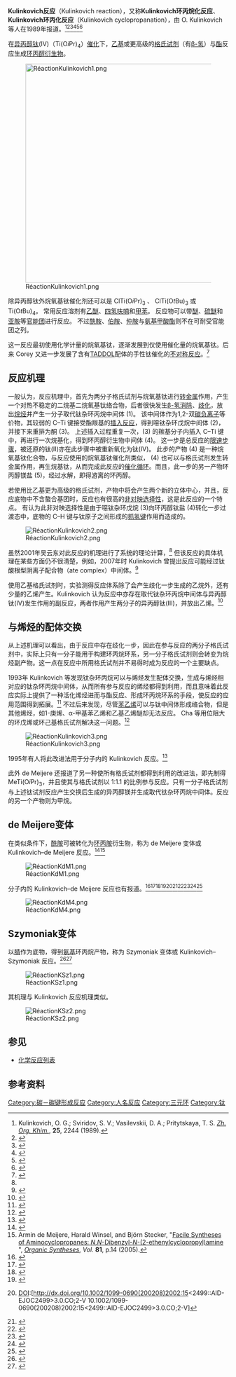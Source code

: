 '''Kulinkovich反应'''（Kulinkovich reaction），又称'''Kulinkovich环丙烷化反应'''、'''Kulinkovich环丙化反应'''（Kulinkovich cyclopropanation），由 O. Kulinkovich 等人在1989年报道。<ref>Kulinkovich, O. G.; Sviridov, S. V.; Vasilevskii, D. A.; Pritytskaya, T. S. ''[[Zh._Org._Khim.|Zh. Org. Khim.]]'', '''25''', 2244 (1989).</ref><ref>{{cite journal en|title=Titanium(IV) Isopropoxide-Catalyzed Formation of 1-Substituted Cyclopropanols in the Reaction of Ethylmagnesium Bromide with Methyl Alkanecarboxylates|author=Oleg G. Kulinkovich, Sergei V. Sviridov, Dmitry A. Vasilevski|journal=[[Synthesis|Synthesis]]|year=1991|issue=03|volume=1991|pages=234|doi=10.1055/s-1991-26431}}</ref><ref>{{cite journal en|title=1,n-Dicarbanionic Titanium Intermediates from Monocarbanionic Organometallics and Their Application in Organic Synthesis|author=Oleg G. Kulinkovich and Armin de Meijere|journal=[[Chem._Rev.|Chem. Rev.]]|year=2000|volume=100|issue=8|pages=2789–2834|doi=10.1021/cr980046z}}</ref><ref>{{cite journal en|title=Synthesis of Organotitanium Complexes from Alkenes and Alkynes and Their Synthetic Applications|author=Fumie Sato, Hirokazu Urabe, and Sentaro Okamoto|journal=[[Chem._Rev.|Chem. Rev.]]|year=2000|volume=100|issue=8|pages=2835–2886|doi=10.1021/cr990277l}}</ref><ref>{{cite journal en|title=Alkylation of carboxylic acid derivatives with dialkoxytitanacyclopropane reagents|author=O. G. Kulinkovich|year=2005|journal=[[Russ._Chem._Bull.|Russ. Chem. Bull.]]|issue=5|pages=1065|url=http://www.russchembull.ru/index.php3?id=35&idi=158&state=&rc=0&idp=0&action=showfull&type=Reviews|access-date=2009-10-26|archive-date=2016-03-04|archive-url=https://web.archive.org/web/20160304104152/http://www.russchembull.ru/index.php3?id=35&idi=158&state=&rc=0&idp=0&action=showfull&type=Reviews|dead-url=no}}</ref><ref name="Wu">{{cite journal en|title=A Theoretical Study on the Mechanism and Diastereoselectivity of the Kulinkovich Hydroxycyclopropanation Reaction|author=Yun-Dong Wu and Zhi-Xiang Yu|journal=[[J._Am._Chem._Soc.|J. Am. Chem. Soc.]]|year=2001|volume=123|issue=24|pages=5777–5786|doi=10.1021/ja010114q}}</ref>

在[[异丙醇钛|异丙醇钛]](Ⅳ)（Ti(O''i''Pr)<sub>4</sub>）[[催化|催化]]下，[[乙基|乙基]]或更高级的[[格氏试剂|格氏试剂]]（有[[β-氢|β-氢]]）与[[酯|酯]]反应生成[[环丙醇|环丙醇]][[衍生物|衍生物]]。

[[Image:RéactionKulinkovich1.png|500px]]

除异丙醇钛外烷氧基钛催化剂还可以是 ClTi(O''i''Pr)<sub>3</sub> 、 ClTi(O''t''Bu)<sub>3</sub> 或 Ti(O''t''Bu)<sub>4</sub>。 常用反应溶剂有[[乙醚|乙醚]]、[[四氢呋喃|四氢呋喃]]和[[甲苯|甲苯]]。 反应物可以带[[醚|醚]]、[[硫醚|硫醚]]和[[亚胺|亚胺]]等[[官能团|官能团]]进行反应。 不过[[酰胺|酰胺]]、[[伯胺|伯胺]]、[[仲胺|仲胺]]与[[氨基甲酸酯|氨基甲酸酯]]则不在可耐受官能团之列。

这一反应最初使用化学计量的烷氧基钛，逐渐发展到仅使用催化量的烷氧基钛。后来 Corey 又进一步发展了含有[[TADDOL|TADDOL]]配体的手性钛催化的[[不对称反应|不对称反应]]。<ref>{{cite journal en|title=Catalytic Diastereoselective Synthesis of Cis-1,2-Disubstituted Cyclopropanols from Esters Using a Vicinal Dicarbanion Equivalent|author=[[E._J._Corey|E. J. Corey]], S. Achyutha Rao, Mark C. Noe|journal=[[J._Am._Chem._Soc.|J. Am. Chem. Soc.]]|year=1994|volume=116|issue=20|pages=9345–9346|doi=10.1021/ja00099a068}}</ref>

==反应机理==
一般认为，反应机理中，首先为两分子格氏试剂与烷氧基钛进行[[转金属|转金属]]作用，产生一个对热不稳定的二烷基二烷氧基钛络合物，后者很快发生[[β-氢消除|β-氢消除]]、[[歧化|歧化]]，放出[[烷烃|烷烃]]并产生一分子取代钛杂环丙烷中间体 (1)。 该中间体作为1,2-双[[碳负离子|碳负离子]]等价物，其较弱的 C–Ti 键接受酯羰基的[[插入反应|插入反应]]，得到噁钛杂环戊烷中间体 (2)，并接下来重排为酮 (3)。 上述插入过程重复一次，(3) 的羰基分子内插入 C–Ti 键中，再进行一次烷基化，得到环丙醇衍生物中间体 (4)。 这一步是总反应的[[限速步骤|限速步骤]]，被还原的钛(Ⅱ)亦在此步骤中被重新氧化为钛(Ⅳ)。 此步的产物 (4) 是一种烷氧基钛化合物，与反应使用的烷氧基钛催化剂类似， (4) 也可以与格氏试剂发生转金属作用，再生烷基钛，从而完成此反应的[[催化循环|催化循环]]。而且，此一步的另一产物环丙醇镁盐 (5)，经过水解，即得游离的环丙醇。

若使用比乙基更为高级的格氏试剂，产物中将会产生两个新的立体中心，并且，反应底物中不含螯合基团时，反应也有很高的[[非对映选择性|非对映选择性]]，这是此反应的一个特点。 有认为此非对映选择性是由于噁钛杂环戊烷 (3)向环丙醇钛盐 (4)转化一步过渡态中，底物的 C–H 键与钛原子之间形成的[[抓氢键|抓氢键]]作用而造成的。

[[Image:RéactionKulinkovich2.png|center]]

虽然2001年吴云东对此反应的机理进行了系统的理论计算，<ref name="Wu" /> 但该反应的具体机理在某些方面仍不很清楚，例如，2007年时 Kulinkovich 曾提出反应可能经过钛酸根型阴离子配合物（ate complex）中间体。<ref>{{cite journal en|title=Advanced Procedure for the Preparation of cis-1,2-Dialkylcyclopropanols - Modified Ate Complex Mechanism for Titanium-Mediated Cyclopropanation of Carboxylic Esters with Grignard Reagents|author= Oleg G. Kulinkovich, Dzmitry G. Kananovich|journal=[[Eur._J._Org._Chem.|Eur. J. Org. Chem.]]|year=2007|volume=2007|issue=13|pages=2121–2132|doi=10.1002/ejoc.200601035}}</ref>

使用乙基格氏试剂时，实验测得反应体系除了会产生歧化一步生成的乙烷外，还有少量的乙烯产生。Kulinkovich 认为反应中亦存在取代钛杂环丙烷中间体与异丙醇钛(Ⅳ)发生作用的副反应，两者作用产生两分子的异丙醇钛(Ⅲ)，并放出乙烯。<ref>{{cite journal en|title=Alkylative Reduction of Titanium(IV) Isopropoxide with EtMgBr: Convenient Method for the Generation of Subvalent Titanium Alkoxide Reagents and their Reactivity in Pinacol Coupling Reactions|author=Evgenii A. Matiushenkov, Nikolai A. Sokolov, Oleg G. Kulinkovich|journal=[[Synlett|Synlett]]|year=2004|pages=77–80|doi=10.1055/s-2003-43370}}</ref>

==与烯烃的配体交换==
从上述机理可以看出，由于反应中存在歧化一步，因此在参与反应的两分子格氏试剂中，实际上只有一分子能用于构建环丙烷环系，另一分子格氏试剂则会转变为烷烃副产物。这一点在反应中所用格氏试剂并不易得时成为反应的一个主要缺点。

1993年 Kulinkovich 等发现钛杂环丙烷可以与烯烃发生配体交换，生成与烯烃相对应的钛杂环丙烷中间体，从而所有参与反应的烯烃都得到利用，而且意味着此反应实际上提供了一种活化烯烃进而与酯反应、形成环丙烷环系的手段，使反应的应用范围得到拓展。<ref>{{cite journal en|title=Titanium(IV) Isopropoxide-catalysed Reaction of Ethylmagnesium Bromide with Ethyl Acetate in the Presence of Styrene |author= Oleg G. Kulinkovich, Andrey I. Savchenko, a, Sergey V. Sviridov, a and Dmitry A. Vasilevski|journal=[[Mendeleev_Commun.|Mendeleev Commun.]]|year=1993|volume=3|issue=6|pages=230–231|doi=10.1070/MC1993v003n06ABEH000304}}</ref> 不过后来发现，尽管[[苯乙烯|苯乙烯]]可以与钛中间体形成络合物，但是其他烯烃，如1-庚烯、α-甲基苯乙烯和乙基乙烯醚却无法反应。 Cha 等用位阻大的环戊烯或环己基格氏试剂解决这一问题。<ref>{{cite journal en|title=A New Variant of the Kulinkovich Hydroxycyclopropanation. Reductive Coupling of Carboxylic Esters with Terminal Olefins|author=Jinhwa Lee, Heejin Kim, and Jin Kun Cha|journal=[[J._Am._Chem._Soc.|J. Am. Chem. Soc.]]|year=1996|volume=118|issue=17|pages=4198–4199|doi=10.1021/ja954147f}}</ref>

[[Image:RéactionKulinkovich3.png|center]]

1995年有人将此改进法用于分子内的 Kulinkovich 反应。<ref>{{cite journal en|title=Diastereoselective synthesis of trans-1,2-disubstituted cyclopropanols from homoallyl or bis-homoallyl esters via tandem intramolecular nucleophilic acyl substitution and intramolecular carbonyl addition reactions mediated by Ti(OPr-''i'')<sub>4</sub> / 2 ''i''-PrMgBr reagent|author=Aleksandr Kasatkin and Fumie Sato|journal=[[Tetrahedron_Lett.|Tetrahedron Lett.]]|year=1995|volume=36|issue=34|pages=6079–6082|doi=10.1016/0040-4039(95)01208-Y}}</ref>

此外 de Meijere 还报道了另一种使所有格氏试剂都得到利用的改进法，即先制得 MeTi(O''i''Pr)<sub>3</sub>，并且使其与格氏试剂以 1:1.1 的比例参与反应。只有一分子格氏试剂与上述钛试剂反应产生交换后生成的异丙醇镁并生成取代钛杂环丙烷中间体。反应的另一个产物则为甲烷。

==de Meijere变体==
在类似条件下，[[酰胺|酰胺]]可被转化为[[环丙胺|环丙胺]]衍生物，称为 de Meijere 变体或 Kulinkovich–de Meijere 反应。<ref>{{cite journal en|title=A Versatile New Preparation of Cyclopropylamines from Acid Dialkylamides|author=Dipl.-Chem. Vladimir Chaplinski, Prof. Dr. Armin de Meijere|journal=[[Angew._Chem._Int._Ed._Engl.|Angew. Chem. Int. Ed. Engl.]]|year=1996|volume=35|issue=4|pages=413–414|doi=10.1002/anie.199604131 }}</ref><ref>Armin de Meijere, Harald Winsel, and Björn Stecker, "[http://www.orgsyn.org/orgsyn/orgsyn/prepContent.asp?prep=v81p0014 Facile Syntheses of Aminocyclopropanes: ''N'',''N''-Dibenzyl-''N''-(2-ethenylcyclopropyl)amine] {{WebCite|url=https://www.webcitation.org/6EM2UfqMN?url=http://www.orgsyn.org/orgsyn/orgsyn/prepContent.asp?prep=v81p0014 |date=20130211150528 |dateformat=iso }}", ''[[Organic_Syntheses|Organic Syntheses]]'', ''Vol.'' '''81''', p.14 (2005).</ref>

[[Image:RéactionKdM1.png|center]]

分子内的 Kulinkovich–de Meijere 反应也有报道。<ref>{{cite journal en|title=Facile Preparation of Cyclopropylamines from Carboxamides|author=Jinhwa Lee and Jin Kun Cha|journal=[[J._Org._Chem.|J. Org. Chem.]]|year=1997|volume=62|issue=6|pages=1584–1585|doi=10.1021/jo962368d}}</ref><ref>{{cite journal en|title=A New Versatile Reagent for the Synthesis of Cyclopropylamines Including 4-Azaspiro[2.n]alkanes and Bicyclo[n.1.0]alkylamines|author=Vladimir Chaplinski, Harald Winsel, Markus Kordes, Armin de Meijere|journal=[[Synlett|Synlett]]|year=1997|volume=1997|issue=01|pages=111–114|doi=10.1055/s-1997-17828}}</ref><ref>{{cite journal en|title=Synthesis of Bicyclic Cyclopropylamines by Intramolecular Cyclopropanation of ''N''-Allylamino Acid Dimethylamides|author=Bin Cao, Dong Xiao, and Madeleine M. Joullié|journal=[[Org._Lett.|Org. Lett.]]|year=1999|volume=1|issue=11|pages=1799–1801|doi=10.1021/ol9910520}}</ref><ref>{{cite journal en|title=Radical Cation-Mediated Annulation. Stereoselective Construction of Bicyclo[5.3.0]decan-3-ones by Aerobic Oxidation of Cyclopropylamines|author=Hee Bong Lee, Moo Je Sung, Silas C. Blackstock, and Jin Kun Cha|journal=[[J._Am._Chem._Soc.|J. Am. Chem. Soc.]]|year=2001|volume=123|issue=45|pages=11322–11324|doi=10.1021/ja017043f}}</ref><ref>{{cite journal en|title=3-Azabicyclo[3.1.0]hex-1-ylamines by Ti-Mediated Intramolecular Reductive Cyclopropanation of α-(''N''-Allylamino)-Substituted ''N'',''N''-Dialkylcarboxamides and Carbonitriles|author=Martina Gensini, Sergei I. Kozhushkov, Dmitrii S. Yufit, Judith A. K. Howard, Mazen Es-Sayed, Armin de Meijere|journal=[[Eur._J._Org._Chem.|Eur. J. Org. Chem.]]|year=2002|volume=2002|issue=15|pages=2499–2507}} [[DOI|DOI]]:<span class="reflink plainlinksneverexpand">[http://dx.doi.org/10.1002/1099-0690(200208)2002:15<2499::AID-EJOC2499>3.0.CO;2-V 10.1002/1099-0690(200208)2002:15<2499::AID-EJOC2499>3.0.CO;2-V]</span></ref><ref>{{cite journal en|title=Intramolecular Titanium-Mediated Aminocyclopropanation of Terminal Alkenes:  Easy Access to Various Substituted Azabicyclo[n.1.0]alkanes|author=Gerd-Dieter Tebben, Karsten Rauch, Christian Stratmann, Craig M. Williams, and Armin de Meijere|journal=[[Org._Lett.|Org. Lett.]]|year=2003|volume=5|issue=4|pages=483–485|doi=10.1021/ol027352q}}</ref><ref>{{cite journal en|title=Studies on the intramolecular Kulinkovich–de Meijere reaction of disubstituted alkenes bearing carboxylic amide groups|author=Nouara Ouhamou and Yvan Six|journal=[[Org._Biomol._Chem.|Org. Biomol. Chem.]]|year=2003|issue=1|pages=3007–3009|doi=10.1039/b306719j}}</ref><ref>{{cite journal en|title=Cyclopropane-Annelated Azaoligoheterocycles by Ti-Mediated Intramolecular Reductive Cyclopropanation of Cyclic Amino Acid Amides|author=Martina Gensini, Dr., Armin de Meijere, Prof. Dr.|journal=[[Chem._Eur._J.|Chem. Eur. J.]]|year=2004|volume=10|issue=3|pages=785–790|doi=10.1002/chem.200305068}}</ref><ref>{{cite journal en|title=The Formal [3+2+1] Cyclisation of Cyclopropylamines with Carboxylic Anhydrides: A Quick Access to Polysubstituted 2,3,3a,4-Tetrahydro-6(5''H'')-indolone Ring Systems|author=Laurent Larquetoux, Justyna A. Kowalska, Yvan Six|journal=[[Eur._J._Org._Chem.|Eur. J. Org. Chem.]]|year=2004|volume=2004|issue=16|pages=3517–3525|doi=10.1002/ejoc.200400291}}</ref><ref>{{cite journal en|title=The Intramolecular Aromatic Electrophilic Substitution of Aminocyclopropanes Prepared by the Kulinkovich-de Meijere Reaction|author=Laurent Larquetoux, Nouara Ouhamou, Angèle Chiaroni, Yvan Six|journal=[[Eur._J._Org._Chem.|Eur. J. Org. Chem.]]|year=2005|volume=2005|issue=21|pages=4654–4662|doi=10.1002/ejoc.200500428}}</ref>

[[Image:RéactionKdM4.png|center]]

==Szymoniak变体==
以[[腈|腈]]作为底物，得到[[氨基|氨基]]环丙烷产物，称为 Szymoniak 变体或 Kulinkovich–Szymoniak 反应。<ref>{{cite journal en|title=New and easy route to primary cyclopropylamines from nitriles|author=Philippe Bertus and Jan Szymoniak|journal=[[Chem._Commun.|Chem. Commun.]]|year=2001|issue=18|pages=1792–1793|doi=10.1039/b105293b}}</ref><ref>{{cite journal en|title=A Versatile New Preparation of Cyclopropylamines from Acid Dialkylamides |author=Dipl.-Chem. Vladimir Chaplinski, Prof. Dr. Armin de Meijere |journal=[[Angew._Chem._Int._Ed._Engl.|Angew. Chem. Int. Ed. Engl.]]|year=1996|volume=35|issue=4|pages=413–414|doi=10.1002/anie.199604131}}</ref>

[[Image:RéactionKSz1.png|center]]

其机理与 Kulinkovich 反应机理类似。

[[Image:RéactionKSz2.png|center]]

==参见==
*[[化学反应列表|化学反应列表]]

==参考资料==
{{Reflist}}

[[Category:碳－碳键形成反应|Category:碳－碳键形成反应]]
[[Category:人名反应|Category:人名反应]]
[[Category:三元环|Category:三元环]]
[[Category:钛|Category:钛]]